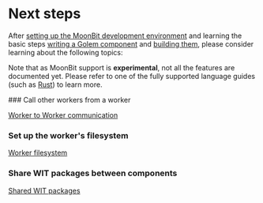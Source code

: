 
# Next steps

After [setting up the MoonBit development environment](/experimental-languages/moonbit-language-guide/setup) and learning the basic steps [writing a Golem component](/experimental-languages/moonbit-language-guide/defining-components) and [building them](/experimental-languages/moonbit-language-guide/building-components), please consider learning about the following topics:

Note that as MoonBit support is **experimental**, not all the features are documented yet. Please refer to one of the fully supported language guides (such as [Rust](/rust-language-guide/next-steps)) to learn more.

<Steps>
### Call other workers from a worker

[Worker to Worker communication](/common-language-guide/rpc)

### Set up the worker's filesystem

[Worker filesystem](/common-language-guide/worker-filesystem)

### Share WIT packages between components

[Shared WIT packages](/common-language-guide/shared-wit-packages)

</Steps>
